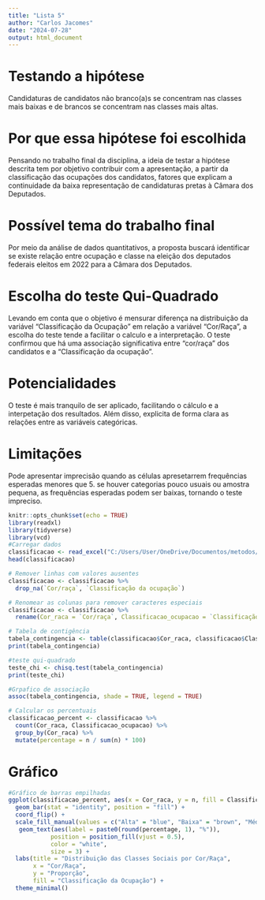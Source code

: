 ---
title: "Lista 5"
author: "Carlos Jacomes"
date: "2024-07-28"
output: html_document
---

# Testando a hipótese

Candidaturas de candidatos não branco(a)s se concentram nas classes mais baixas e de brancos se concentram nas classes mais altas.

# Por que essa hipótese foi escolhida

Pensando no trabalho final da disciplina, a ideia de testar a hipótese descrita tem por objetivo contribuir com a apresentação, a partir da classificação das ocupações dos candidatos, fatores que explicam a continuidade da baixa representação de candidaturas pretas à Câmara dos Deputados.

# Possível tema do trabalho final

Por meio da análise de dados quantitativos, a proposta buscará identificar se existe relação entre ocupação e classe na eleição dos deputados federais eleitos em 2022 para a Câmara dos Deputados.

# Escolha do teste Qui-Quadrado

Levando em conta que o objetivo é mensurar diferença na distribuição da variável "Classificação da Ocupação" em relação a variável "Cor/Raça", a escolha do teste tende a facilitar o calculo e a interpretação. O teste confirmou que há uma associação significativa entre "cor/raça" dos candidatos e a "Classificação da ocupação".

# Potencialidades

O teste é mais tranquilo de ser aplicado, facilitando o cálculo e a interpetação dos resultados. Além disso, explicita de forma clara as relações entre as variáveis categóricas.

# Limitações

Pode apresentar imprecisão quando as células apresetarrem frequências esperadas menores que 5. se houver categorias pouco usuais ou amostra pequena, as frequências esperadas podem ser baixas, tornando o teste impreciso.

```{r setup, include=FALSE}
knitr::opts_chunk$set(echo = TRUE)
library(readxl)
library(tidyverse)
library(vcd)
#Carregar dados
classificacao <- read_excel("C:/Users/User/OneDrive/Documentos/metodos/classificacao.xlsx")
head(classificacao)

# Remover linhas com valores ausentes
classificacao <- classificacao %>% 
  drop_na(`Cor/raça`, `Classificação da ocupação`)

# Renomear as colunas para remover caracteres especiais
classificacao <- classificacao %>%
  rename(Cor_raca = `Cor/raça`, Classificacao_ocupacao = `Classificação da ocupação`)

# Tabela de contigência
tabela_contingencia <- table(classificacao$Cor_raca, classificacao$Classificacao_ocupacao)
print(tabela_contingencia)

#teste qui-quadrado
teste_chi <- chisq.test(tabela_contingencia)
print(teste_chi)

#Grpafico de associação
assoc(tabela_contingencia, shade = TRUE, legend = TRUE)

# Calcular os percentuais
classificacao_percent <- classificacao %>%
  count(Cor_raca, Classificacao_ocupacao) %>%
  group_by(Cor_raca) %>%
  mutate(percentage = n / sum(n) * 100)
```

# Gráfico

```{r}

#Gráfico de barras empilhadas
ggplot(classificacao_percent, aes(x = Cor_raca, y = n, fill = Classificacao_ocupacao)) +
  geom_bar(stat = "identity", position = "fill") +
  coord_flip() +
  scale_fill_manual(values = c("Alta" = "blue", "Baixa" = "brown", "Média Alta" = "black", "Média Baixa" = "orange", "Outras" = "grey")) +
   geom_text(aes(label = paste0(round(percentage, 1), "%")), 
            position = position_fill(vjust = 0.5), 
            color = "white", 
            size = 3) +
  labs(title = "Distribuição das Classes Sociais por Cor/Raça",
       x = "Cor/Raça",
       y = "Proporção",
       fill = "Classificação da Ocupação") +
  theme_minimal()
```
